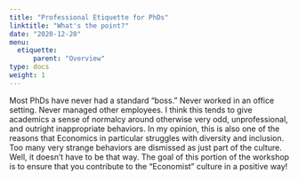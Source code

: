 ```yaml
---
title: "Professional Etiquette for PhDs"
linktitle: "What's the point?"
date: "2020-12-20"
menu:
  etiquette:
      parent: "Overview"
type: docs
weight: 1
---
```


Most PhDs have never had a standard "boss." Never worked in an office setting. Never managed other employees. I think this tends to give academics a sense of normalcy around otherwise very odd, unprofessional, and outright inappropriate behaviors. In my opinion, this is also one of the reasons that Economics in particular struggles with diversity and inclusion. Too many very strange behaviors are dismissed as just part of the culture. Well, it doesn't have to be that way. The goal of this portion of the workshop is to ensure that you contribute to the "Economist" culture in a positive way!
